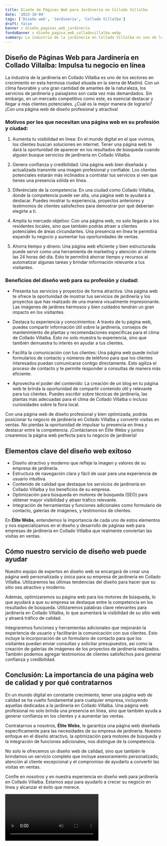 ```yaml
---
title: Diseño de Páginas Web para Jardinería en Collado Villalba
date: '2023-10-04'
tags: ['Diseño web', 'Jardinería', 'Collado Villalba']
draft: false
banner : diseño_paginas_web_jardinería
fondoBanner : diseño_pagina_web_colladovillalba.webp
summary: La industria de la jardinería en Collado Villalba es uno de los sectores en crecimiento en esta hermosa ciudad situada en la sierra de Madrid. Con un clima favorable y una gran cantidad de amantes de la naturaleza, los servicios de jardinería y paisajismo son cada vez más demandados. Sin embargo, en un mercado competitivo como este, es esencial destacar y llegar a más clientes potenciales. ¿Cuál es la mejor manera de lograrlo? ¡Con una página web de diseño profesional y atractiva!
---
```


## Diseño de Páginas Web para Jardinería en Collado Villalba: Impulsa tu negocio en línea

La industria de la jardinería en Collado Villalba es uno de los sectores en crecimiento en esta hermosa ciudad situada en la sierra de Madrid. Con un clima favorable y una gran cantidad de amantes de la naturaleza, los servicios de jardinería y paisajismo son cada vez más demandados. Sin embargo, en un mercado competitivo como este, es esencial destacar y llegar a más clientes potenciales. ¿Cuál es la mejor manera de lograrlo? ¡Con una página web de diseño profesional y atractiva!

### Motivos por los que necesitan una página web en su profesión y ciudad:

1. Aumenta tu visibilidad en línea: En el mundo digital en el que vivimos, los clientes buscan soluciones en internet. Tener una página web te dará la oportunidad de aparecer en los resultados de búsqueda cuando alguien busque servicios de jardinería en Collado Villalba.

2. Genera confianza y credibilidad: Una página web bien diseñada y actualizada transmite una imagen profesional y confiable. Los clientes potenciales estarán más inclinados a contratar tus servicios si ven que tienes una presencia sólida en línea.

3. Diferénciate de la competencia: En una ciudad como Collado Villalba, donde la competencia puede ser alta, una página web te ayudará a destacar. Puedes mostrar tu experiencia, proyectos anteriores y testimonios de clientes satisfechos para demostrar por qué deberían elegirte a ti.

4. Amplía tu mercado objetivo: Con una página web, no solo llegarás a los residentes locales, sino que también podrás atraer a clientes potenciales de áreas circundantes. Una presencia en línea te permitirá expandir tu negocio y aumentar tus oportunidades de ventas.

5. Ahorra tiempo y dinero: Una página web eficiente y bien estructurada puede servir como una herramienta de marketing y atención al cliente las 24 horas del día. Esto te permitirá ahorrar tiempo y recursos al automatizar algunas tareas y brindar información relevante a tus visitantes.

### Beneficios del diseño web para su profesión y ciudad:

- Presenta tus servicios y proyectos de forma atractiva: Una página web te ofrece la oportunidad de mostrar tus servicios de jardinería y los proyectos que has realizado de una manera visualmente impresionante. Las imágenes de jardines hermosos y bien cuidados tendrán un gran impacto en los visitantes.

- Destaca tu experiencia y conocimientos: A través de tu página web, puedes compartir información útil sobre la jardinería, consejos de mantenimiento de plantas y recomendaciones específicas para el clima de Collado Villalba. Esto no solo muestra tu experiencia, sino que también demuestra tu interés en ayudar a tus clientes.

- Facilita la comunicación con tus clientes: Una página web puede incluir formularios de contacto y números de teléfono para que los clientes interesados puedan comunicarse contigo directamente. Esto agiliza el proceso de contacto y te permite responder a consultas de manera más eficiente.

- Aprovecha el poder del contenido: La creación de un blog en tu página web te brinda la oportunidad de compartir contenido útil y relevante para tus clientes. Puedes escribir sobre técnicas de jardinería, las plantas más adecuadas para el clima de Collado Villalba o incluso curiosidades sobre la flora local.

Con una página web de diseño profesional y bien optimizada, podrás posicionar tu negocio de jardinería en Collado Villalba y convertir visitas en ventas. No pierdas la oportunidad de impulsar tu presencia en línea y destacar entre la competencia. ¡Contáctanos en Élite Webs y juntos crearemos la página web perfecta para tu negocio de jardinería!

<GifSeo />

<Cta />

## Elementos clave del diseño web exitoso

- Diseño atractivo y moderno que refleje la imagen y valores de su empresa de jardinería.
- Estructura de navegación clara y fácil de usar para una experiencia de usuario intuitiva.
- Contenido de calidad que destaque los servicios de jardinería en Collado Villalba y los beneficios de su empresa.
- Optimización para búsqueda en motores de búsqueda (SEO) para obtener mayor visibilidad y atraer tráfico relevante.
- Integración de herramientas y funciones adicionales como formulario de contacto, galerías de imágenes, y testimonios de clientes.

En **Élite Webs**, entendemos la importancia de cada uno de estos elementos y nos especializamos en el diseño y desarrollo de páginas web para empresas de jardinería en Collado Villalba que realmente conviertan las visitas en ventas.

## Cómo nuestro servicio de diseño web puede ayudar

Nuestro equipo de expertos en diseño web se encargará de crear una página web personalizada y única para su empresa de jardinería en Collado Villalba. Utilizaremos las últimas tendencias del diseño para hacer que su sitio sea atractivo y moderno.

Además, optimizaremos su página web para los motores de búsqueda, lo que ayudará a que su empresa se destaque entre la competencia en los resultados de búsqueda. Utilizaremos palabras clave relevantes para jardinería en Collado Villalba, lo que aumentará la visibilidad de su sitio web y atraerá tráfico de calidad.

Integraremos funciones y herramientas adicionales que mejorarán la experiencia de usuario y facilitarán la comunicación con sus clientes. Esto incluye la incorporación de un formulario de contacto para que los visitantes puedan enviar consultas y solicitar presupuestos, así como la creación de galerías de imágenes de los proyectos de jardinería realizados. También podemos agregar testimonios de clientes satisfechos para generar confianza y credibilidad.

## Conclusión: La importancia de una página web de calidad y por qué contratarnos

En un mundo digital en constante crecimiento, tener una página web de calidad se ha vuelto fundamental para cualquier empresa, incluyendo aquellas dedicadas a la jardinería en Collado Villalba. Una página web profesional no solo brinda una presencia en línea, sino que también ayuda a generar confianza en los clientes y a aumentar las ventas.

Contratarnos a nosotros, **Élite Webs**, le garantiza una página web diseñada específicamente para las necesidades de su empresa de jardinería. Nuestro enfoque en el diseño atractivo, la optimización para motores de búsqueda y la integración de funciones adicionales, nos distingue de la competencia.

No solo le ofrecemos un diseño web de calidad, sino que también le brindamos un servicio completo que incluye asesoramiento personalizado, atención al cliente excepcional y el compromiso de ayudarlo a convertir las visitas en ventas.

Confíe en nosotros y en nuestra experiencia en diseño web para jardinería en Collado Villalba. Estamos aquí para ayudarlo a crecer su negocio en línea y alcanzar el éxito que merece.

<Video />

<CtaBot job='Jardinería' city='Collado Villalba'/>

<Gmaps query='Collado Villalba+españa+maps' />